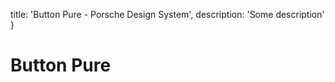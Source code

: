 
  title: 'Button Pure - Porsche Design System',
  description: 'Some description'
}

# Button Pure <ComponentStatus tagName="p-button-pure"></ComponentStatus>

<TableOfContents headings={[]} />

<ConfiguratorControls tagName="p-button-pure" />

